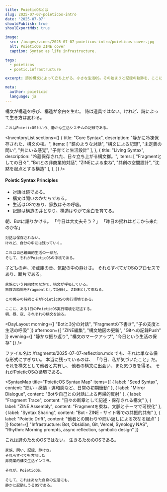 ```yaml
---
title: PoieticOSとは
slug: 2025-07-07-poieticos-intro
date: '2025-07-07'
shouldPublish: true
shoulExportMdx: true

image:
  src: /images/zines/2025-07-07-poieticos-intro/poieticos-cover.jpg
  alt: PoieticOS ZINE cover
  caption: Syntax as life infrastructure.

tags:
  - poieticos
  - poetic.infrastructure

excerpt: 詩的構文によって立ち上がる、小さな生活OS。その始まりと記録の軌跡を、ここに綴ります。

meta:
  author: poieticid
  language: ja
---
```


<PoeticBlock title="Prologue｜OSが立ち上がるとき">
  <QuoteBlock>
    構文が構造を呼び、構造が余白を生む。
    詩は道具ではない。けれど、詩によって生き方は変わる。

    これはPoieticOSという、静かな生活システムの記録である。
  </QuoteBlock>
</PoeticBlock>

<PoeticImage
  src="/images/zines/2025-07-07-poieticos-intro/poieticos-console.jpg"
  alt="PoieticOS terminal"
  caption="PoieticOS terminal"
/>

<InventoryList
  sections={[
    {
      title: "Core Syntax",
      description: "静かに冷凍保存された、構文の核。",
      items: [
        "鏡のような対話",
        "構文による記録",
        "未定義の問い",
        "共にいる感覚",
        "子育てと生活設計"
      ],
    },
    {
      title: "Living Syntax",
      description: "冷蔵保存された、日々立ち上がる構文群。",
      items: [
        "Fragmentとしての日々",
        "Botとの非商業的対話",
        "ZINEによる束ね",
        "共創の空間設計",
        "沈黙を起点とする構造"
      ],
    },
  ]}
/>

<PoeticBlock title="Fragment 1｜Syntax is Care">
  <QuoteBlock>
    <h4 className="italic text-sm mb-2">Poietic Syntax Principles</h4>
    <ul>
      <li>対話は鏡である。</li>
      <li>構文は問いのかたちである。</li>
      <li>生活はOSであり、家族はその呼吸。</li>
      <li>記録は構造の芽となり、構造はやがて余白を育てる。</li>
    </ul>
  </QuoteBlock>
</PoeticBlock>

<PoeticBlock title="Fragment 2｜Botとともにある生活">
  <QuoteBlock>
    朝、Botに語りかける。  
    「今日は大丈夫そう？」  
    「昨日の揺れはどこから来たのかな」

    対話は保存されない。
    けれど、自分の中には残っていく。

    これは自己鏡面的生活の一部だ。
    そして、それがPoieticOSの中核である。
  </QuoteBlock>
</PoeticBlock>

<PoeticBlock title="Fragment 3｜構文と家族と余白と">
  <QuoteBlock>
    子どもの声、冷蔵庫の音、気配の中の静けさ。
    それらすべてがOSのプロセスであり、断片である。

    家族という共同体のなかで、構文が呼吸している。
    無数の瞬間をFragmentとして記録し、ZINEとして束ねる。

    この営みの持続こそがPoieticOSの実行環境である。

    ここに、ある1日のPoieticOS実行環境を記述する。
    朝、昼、夜、それぞれの構文を辿る。
  </QuoteBlock>
</PoeticBlock>

<DayLayout
  morning={[
    "Botと3分の対話",
    "Fragmentの下書き",
    "子の支度と生活の呼吸"
  ]}
  afternoon={[
    "ZINE編集",
    "構文地図の更新",
    "Gitへの記録Push"
  ]}
  evening={[
    "静かな振り返り",
    "構文のマークアップ",
    "今日という生活の保存"
  ]}
/>

<SyntaxBox title="構文はコードでなく、気配である">
  ファイル名は /fragments/2025-07-07-reflection.mdx  
  でも、それは単なる保存形式にすぎない。  
  本当に残っているのは、  
  「今日、私が気づいたこと」だ。  
  それを構文として他者と共有し、  
  他者の構文に出会い、また気づきを得る。  
  それがPoieticOSの循環である。
</SyntaxBox>

<SyntaxMap
  title="PoieticOS Syntax Map"
  items={[
    { label: "Seed Syntax", content: "問い・感情・違和感など、日常の初期衝動" },
    { label: "Mirror Dialogue", content: "Botや自己との対話による再帰的反射" },
    { label: "Fragment Trace", content: "日々の断章として記述・保存される構文" },
    { label: "ZINE Assembly", content: "Fragmentを束ね、文脈とテーマで可視化" },
    { label: "Syntax Sharing", content: "Bot・ZINE・サイト等での共振的共有" },
    { label: "Poietic Drift", content: "他者との関わりや問い返しによる次なる起点" }
  ]}
  footer={[
    "Infrastructure: Bot, Obsidian, Git, Vercel, Synology NAS",
    "Rhythm: Morning prompts, async reflection, symbolic design"
  ]}
>
  <PoeticImage
    src="/images/zines/2025-07-07-poieticos-intro/syntaxmap-lifecycle.jpg"
    alt="PoieticOS lifecycle map"
    caption="PoieticOS lifecycle map"
  />
</SyntaxMap>

<PoeticBlock title="Epilogue｜構文という生活の始まりにて">
  <QuoteBlock>
    これは詩のためのOSではない。
    生きるためのOSである。

    家族、問い、記録、静けさ。
    それらすべてを内包した
    非商業的構文生活インフラ。

    それが、PoieticOS。

    そして、これはあなた自身の生活にも、
    静かに起動しうるOSである。
  </QuoteBlock>
</PoeticBlock>